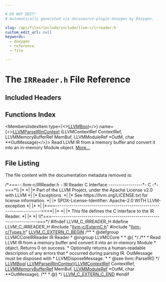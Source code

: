 ```yaml
---

# DO NOT EDIT!
# Automatically generated via docusaurus-plugin-doxygen by Doxygen.

slug: /api/files/include/include/llvm-c/irreader-h
custom_edit_url: null
keywords:
  - doxygen
  - reference
  - file

---
```





# The `IRReader.h` File Reference

<DoxygenPage pluginConfig={pluginConfig}>



## Included Headers

<IncludesList>
<IncludesListItem
  filePath="llvm-c/ExternC.h"
  permalink="/docs/api/files/include/include/llvm-c/externc-h"
  isLocal="true" />
<IncludesListItem
  filePath="llvm-c/Types.h"
  permalink="/docs/api/files/include/include/llvm-c/types-h"
  isLocal="true" />
</IncludesList>

## Functions Index

<MembersIndex>

<MembersIndexItem
  type={<><a href="/docs/api/groups/llvmcsupporttypes/#ga209de0bceb13179a973c6a45211617bd">LLVMBool</a></>}
  name={<><a href="/docs/api/groups/llvmccoreirreader/#ga319e4562ffb47ec6eba2eb70ffdbaa37">LLVMParseIRInContext</a> (LLVMContextRef ContextRef, LLVMMemoryBufferRef MemBuf, LLVMModuleRef &#42;OutM, char &#42;&#42;OutMessage)</>}>
Read LLVM IR from a memory buffer and convert it into an in-memory Module object. <a href="/docs/api/groups/llvmccoreirreader/#ga319e4562ffb47ec6eba2eb70ffdbaa37">More...</a>
</MembersIndexItem>

</MembersIndex>


## File Listing

The file content with the documentation metadata removed is:

<ProgramListing>

<Link id="l00001" /><CodeLine lineNumber="1"><Highlight kind="comment">/&#42;===-- llvm-c/IRReader.h - IR Reader C Interface -----------------&#42;- C -&#42;-===&#42;\\</Highlight></CodeLine>
<Link id="l00002" /><CodeLine lineNumber="2"><Highlight kind="comment">|&#42;                                                                            &#42;|</Highlight></CodeLine>
<Link id="l00003" /><CodeLine lineNumber="3"><Highlight kind="comment">|&#42; Part of the LLVM Project, under the Apache License v2.0 with LLVM          &#42;|</Highlight></CodeLine>
<Link id="l00004" /><CodeLine lineNumber="4"><Highlight kind="comment">|&#42; Exceptions.                                                                &#42;|</Highlight></CodeLine>
<Link id="l00005" /><CodeLine lineNumber="5"><Highlight kind="comment">|&#42; See https://llvm.org/LICENSE.txt for license information.                  &#42;|</Highlight></CodeLine>
<Link id="l00006" /><CodeLine lineNumber="6"><Highlight kind="comment">|&#42; SPDX-License-Identifier: Apache-2.0 WITH LLVM-exception                    &#42;|</Highlight></CodeLine>
<Link id="l00007" /><CodeLine lineNumber="7"><Highlight kind="comment">|&#42;                                                                            &#42;|</Highlight></CodeLine>
<Link id="l00008" /><CodeLine lineNumber="8"><Highlight kind="comment">|&#42;===----------------------------------------------------------------------===&#42;|</Highlight></CodeLine>
<Link id="l00009" /><CodeLine lineNumber="9"><Highlight kind="comment">|&#42;                                                                            &#42;|</Highlight></CodeLine>
<Link id="l00010" /><CodeLine lineNumber="10"><Highlight kind="comment">|&#42; This file defines the C interface to the IR Reader.                        &#42;|</Highlight></CodeLine>
<Link id="l00011" /><CodeLine lineNumber="11"><Highlight kind="comment">|&#42;                                                                            &#42;|</Highlight></CodeLine>
<Link id="l00012" /><CodeLine lineNumber="12"><Highlight kind="comment">\\&#42;===----------------------------------------------------------------------===&#42;/</Highlight><Highlight kind="normal"></Highlight></CodeLine>
<Link id="l00013" /><CodeLine lineNumber="13"><Highlight kind="normal"></Highlight></CodeLine>
<Link id="l00014" /><CodeLine lineNumber="14"><Highlight kind="normal"></Highlight><Highlight kind="preprocessor">#ifndef LLVM&#95;C&#95;IRREADER&#95;H</Highlight><Highlight kind="normal"></Highlight></CodeLine>
<Link id="l00015" /><CodeLine lineNumber="15"><Highlight kind="normal"></Highlight><Highlight kind="preprocessor">#define LLVM&#95;C&#95;IRREADER&#95;H</Highlight><Highlight kind="normal"></Highlight></CodeLine>
<Link id="l00016" /><CodeLine lineNumber="16"><Highlight kind="normal"></Highlight></CodeLine>
<Link id="l00017" /><CodeLine lineNumber="17"><Highlight kind="normal"></Highlight><Highlight kind="preprocessor">#include &quot;<a href="/docs/api/files/include/include/llvm-c/externc-h">llvm-c/ExternC.h</a>&quot;</Highlight><Highlight kind="normal"></Highlight></CodeLine>
<Link id="l00018" /><CodeLine lineNumber="18"><Highlight kind="normal"></Highlight><Highlight kind="preprocessor">#include &quot;<a href="/docs/api/files/include/include/llvm-c/types-h">llvm-c/Types.h</a>&quot;</Highlight><Highlight kind="normal"></Highlight></CodeLine>
<Link id="l00019" /><CodeLine lineNumber="19"><Highlight kind="normal"></Highlight></CodeLine>
<Link id="l00020" /><CodeLine lineNumber="20"><Highlight kind="normal"><a href="/docs/api/files/include/include/llvm-c/externc-h/#a4789aaabaa5bf3b7a549171b47cc4d4a">LLVM&#95;C&#95;EXTERN&#95;C&#95;BEGIN</a></Highlight></CodeLine>
<Link id="l00021" /><CodeLine lineNumber="21"><Highlight kind="normal"></Highlight><Highlight kind="comment"></Highlight></CodeLine>
<Link id="l00022" /><CodeLine lineNumber="22"><Highlight kind="comment">/&#42;&#42;</Highlight></CodeLine>
<Link id="l00023" /><CodeLine lineNumber="23"><Highlight kind="comment"> &#42; @defgroup LLVMCCoreIRReader IR Reader</Highlight></CodeLine>
<Link id="l00024" /><CodeLine lineNumber="24"><Highlight kind="comment"> &#42; @ingroup LLVMCCore</Highlight></CodeLine>
<Link id="l00025" /><CodeLine lineNumber="25"><Highlight kind="comment"> &#42;</Highlight></CodeLine>
<Link id="l00026" /><CodeLine lineNumber="26"><Highlight kind="comment"> &#42; @&#123;</Highlight></CodeLine>
<Link id="l00027" /><CodeLine lineNumber="27"><Highlight kind="comment"> &#42;/</Highlight><Highlight kind="normal"></Highlight></CodeLine>
<Link id="l00028" /><CodeLine lineNumber="28"><Highlight kind="normal"></Highlight><Highlight kind="comment"></Highlight></CodeLine>
<Link id="l00029" /><CodeLine lineNumber="29"><Highlight kind="comment">/&#42;&#42;</Highlight></CodeLine>
<Link id="l00030" /><CodeLine lineNumber="30"><Highlight kind="comment"> &#42; Read LLVM IR from a memory buffer and convert it into an in-memory Module</Highlight></CodeLine>
<Link id="l00031" /><CodeLine lineNumber="31"><Highlight kind="comment"> &#42; object. Returns 0 on success.</Highlight></CodeLine>
<Link id="l00032" /><CodeLine lineNumber="32"><Highlight kind="comment"> &#42; Optionally returns a human-readable description of any errors that</Highlight></CodeLine>
<Link id="l00033" /><CodeLine lineNumber="33"><Highlight kind="comment"> &#42; occurred during parsing IR. OutMessage must be disposed with</Highlight></CodeLine>
<Link id="l00034" /><CodeLine lineNumber="34"><Highlight kind="comment"> &#42; LLVMDisposeMessage.</Highlight></CodeLine>
<Link id="l00035" /><CodeLine lineNumber="35"><Highlight kind="comment"> &#42;</Highlight></CodeLine>
<Link id="l00036" /><CodeLine lineNumber="36"><Highlight kind="comment"> &#42; @see llvm::ParseIR()</Highlight></CodeLine>
<Link id="l00037" /><CodeLine lineNumber="37"><Highlight kind="comment"> &#42;/</Highlight><Highlight kind="normal"></Highlight></CodeLine>
<Link id="l00038" /><CodeLine lineNumber="38"><Highlight kind="normal"><a href="/docs/api/groups/llvmcsupporttypes/#ga209de0bceb13179a973c6a45211617bd">LLVMBool</a> <a href="/docs/api/groups/llvmccoreirreader/#ga319e4562ffb47ec6eba2eb70ffdbaa37">LLVMParseIRInContext</a>(<a href="/docs/api/groups/llvmcsupporttypes/#ga9c43e01525516ff6b4feab5166c5b1da">LLVMContextRef</a> ContextRef,</Highlight></CodeLine>
<Link id="l00039" /><CodeLine lineNumber="39"><Highlight kind="normal">                              <a href="/docs/api/groups/llvmcsupporttypes/#ga9867eaa7b17ba17405cdf2539bedb108">LLVMMemoryBufferRef</a> MemBuf, <a href="/docs/api/groups/llvmcsupporttypes/#gad1d1bb5f901c903a0cf09c5a053c9c56">LLVMModuleRef</a> &#42;OutM,</Highlight></CodeLine>
<Link id="l00040" /><CodeLine lineNumber="40"><Highlight kind="normal">                              </Highlight><Highlight kind="keywordtype">char</Highlight><Highlight kind="normal"> &#42;&#42;OutMessage);</Highlight></CodeLine>
<Link id="l00041" /><CodeLine lineNumber="41"><Highlight kind="normal"></Highlight><Highlight kind="comment"></Highlight></CodeLine>
<Link id="l00042" /><CodeLine lineNumber="42"><Highlight kind="comment">/&#42;&#42;</Highlight></CodeLine>
<Link id="l00043" /><CodeLine lineNumber="43"><Highlight kind="comment"> &#42; @&#125;</Highlight></CodeLine>
<Link id="l00044" /><CodeLine lineNumber="44"><Highlight kind="comment"> &#42;/</Highlight><Highlight kind="normal"></Highlight></CodeLine>
<Link id="l00045" /><CodeLine lineNumber="45"><Highlight kind="normal"></Highlight></CodeLine>
<Link id="l00046" /><CodeLine lineNumber="46"><Highlight kind="normal"><a href="/docs/api/files/include/include/llvm-c/externc-h/#ae016a3733553fe3990c8dfcec10d9d3a">LLVM&#95;C&#95;EXTERN&#95;C&#95;END</a></Highlight></CodeLine>
<Link id="l00047" /><CodeLine lineNumber="47"><Highlight kind="normal"></Highlight></CodeLine>
<Link id="l00048" /><CodeLine lineNumber="48"><Highlight kind="normal"></Highlight><Highlight kind="preprocessor">#endif</Highlight></CodeLine>

</ProgramListing>


</DoxygenPage>
